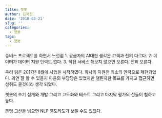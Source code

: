 ```yaml
---
title: 챗봇
author: 김국진
date: '2018-03-21'
slug: ''
categories:
  - 챗봇
tags:
  - 챗봇
---
```


쥬비스 프로젝트를 하면서 느낀점
1. 공급자의 AI대한 생각은 고객과 전혀 다르다.
2. 데이터가 데이터 지원 인력도 없다.
3. 직접 서비스 해보지 않으면 모른다. 전혀 모른다.

우리 팀은 2017년 8월에 사업을 시작하였다.
회사의 지원은 최소의 인력으로 제한되었다.
과연 잘 할 수 있을지 마음의 부담담은 있었지만 챌린지한 목표를
가지고 접근하면 성취도 클것이라 생각 되었다. 

챗봇의 초기 설계와 개발 그리고 고도화와 테스트 그리고 마지막 평가의 산들이 험하고 높다.

분명 그산을 넘으면 NLP 엘도라도가 보일 수도 있겠다.